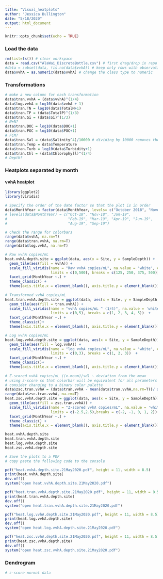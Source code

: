 ```yaml
---
title: "Visual_heatplots"
author: "Jessica Bullington"
date: "5/18/2020"
output: html_document
---
```


```r
knitr::opts_chunk$set(echo = TRUE)
```

### Load the data
```r
rm(list=ls()) # clear workspace
data = read.csv("AlaWai_DiscreteBottle.csv") # first drag/drop in repo on github website
#data = subset(data, !is.na(data$vvhA)) # keep only rows with observations for vvhA
data$vvhA = as.numeric(data$vvhA) # change the class type to numeric
```

### Transformations
```r
# make a new column for each transformation
data$tran.vvhA = (data$vvhA)^(1/4)
data$log.vvhA = log10(data$vvhA + 1)
data$tran.TN = log10(data$TotalN+1)
data$tran.TP = (data$TotalP)^(1/3)
data$tran.Si = (data$Si)^(1/3)
# N+N?
data$tran.DOC = log10(data$DOC+1)
data$tran.POC = log10(data$POC+1)
# FCM?
data$tran.Sal = (data$Salinity^4)/10000 # dividing by 10000 removes the scaling issue with lm
data$tran.Temp = data$Temperature
data$tran.Turb = log10(data$Turbidity+1)
data$tran.Chl = (data$Chlorophyll)^(1/4)
# Depth?
```

### Heatplots separated by month

#### vvhA heatplot
```r
library(ggplot2)
library(viridis) 

# Specify the order of the date factor so that the plot is in order
data$MonthYear = factor(data$MonthYear, levels= c("October 2018", "November 2018", "January 2019", "February 2019", "March 2019", "April 2019", "June 2019", "August 2019", "September 2019"))
# levels(data$MonthYear) = c("Oct-18", "Nov-18", "Jan-19", 
#                            "Feb-19", "Mar-19", "Apr-19", "Jun-19", 
#                            "Aug-19", "Sep-19")

# Check the range for colorbars
range(data$vvhA, na.rm=T)
range(data$tran.vvhA, na.rm=T)
range(data$log.vvhA, na.rm=T)

# Raw vvhA copies/mL
heat.vvhA.depth.site = ggplot(data, aes(x = Site, y = SampleDepth)) + 
  geom_tile(aes(fill = vvhA)) +
  scale_fill_viridis(name = "Raw vvhA copies/mL", na.value = 'white', option="inferno", direction = -1,
                     limits = c(0,500), breaks = c(125, 250, 375, 500))  +
  facet_grid(MonthYear ~.) +
  theme_classic() +
  theme(axis.title.x = element_blank(), axis.title.y = element_blank())
  
# Transformed vvhA copies/mL
heat.tran.vvhA.depth.site = ggplot(data, aes(x = Site, y = SampleDepth)) + 
  geom_tile(aes(fill = tran.vvhA)) +
  scale_fill_viridis(name = "vvhA copies/mL ^ (1/4)", na.value = 'white', option="inferno", direction = -1,
                     limits = c(0,5), breaks = c(1, 2, 3, 4, 5))  +
  facet_grid(MonthYear ~.) +
  theme_classic()+
  theme(axis.title.x = element_blank(), axis.title.y = element_blank())

# Log vvhA copies/mL
heat.log.vvhA.depth.site = ggplot(data, aes(x = Site, y = SampleDepth)) + 
  geom_tile(aes(fill = log.vvhA)) +
  scale_fill_viridis(name = "log vvhA copies/mL", na.value = 'white', option="inferno", direction = -1,
                     limits = c(0,3), breaks = c(1, 2, 3))  +
  facet_grid(MonthYear ~.) +
  theme_classic()+
  theme(axis.title.x = element_blank(), axis.title.y = element_blank())
  
# Z-scored vvhA copies/mL ((x-mean)/sd) ~ deviation from the mean
# using z-score so that colorbar will be equivalent for all parameters (like jmp)
# consider changing to a binary color palette
data$zsc.tran.vvhA = (data$tran.vvhA - mean(data$tran.vvhA,na.rm=T))/ sd(data$tran.vvhA,na.rm=T)
range(data$zsc.tran.vvhA, na.rm=T)
heat.zsc.vvhA.depth.site = ggplot(data, aes(x = Site, y = SampleDepth)) + 
  geom_tile(aes(fill = zsc.tran.vvhA)) +
  scale_fill_viridis(name = "Z-scored vvhA copies/mL", na.value = 'white', option="inferno", direction = -1,
                     limits = c(-2.5,2.5),breaks = c(-2, -1, 0, 1, 2))  +
  facet_grid(MonthYear ~.) +
  theme_classic() +
  theme(axis.title.x = element_blank(), axis.title.y = element_blank())

heat.vvhA.depth.site
heat.tran.vvhA.depth.site
heat.log.vvhA.depth.site
heat.zsc.vvhA.depth.site

# Save the plots to a PDF
# copy paste the following code to the console

pdf("heat.vvhA.depth.site.21May2020.pdf", height = 11, width = 8.5)
print(heat.vvhA.depth.site)
dev.off()
system("open heat.vvhA.depth.site.21May2020.pdf")

pdf("heat.tran.vvhA.depth.site.21May2020.pdf", height = 11, width = 8.5)
print(heat.tran.vvhA.depth.site)
dev.off()
system("open heat.tran.vvhA.depth.site.21May2020.pdf")

pdf("heat.log.vvhA.depth.site.21May2020.pdf", height = 11, width = 8.5)
print(heat.log.vvhA.depth.site)
dev.off()
system("open heat.log.vvhA.depth.site.21May2020.pdf")

pdf("heat.zsc.vvhA.depth.site.21May2020.pdf", height = 11, width = 8.5)
print(heat.zsc.vvhA.depth.site)
dev.off()
system("open heat.zsc.vvhA.depth.site.21May2020.pdf")
```

### Dendrogram
```r
# z-score normal data


```

